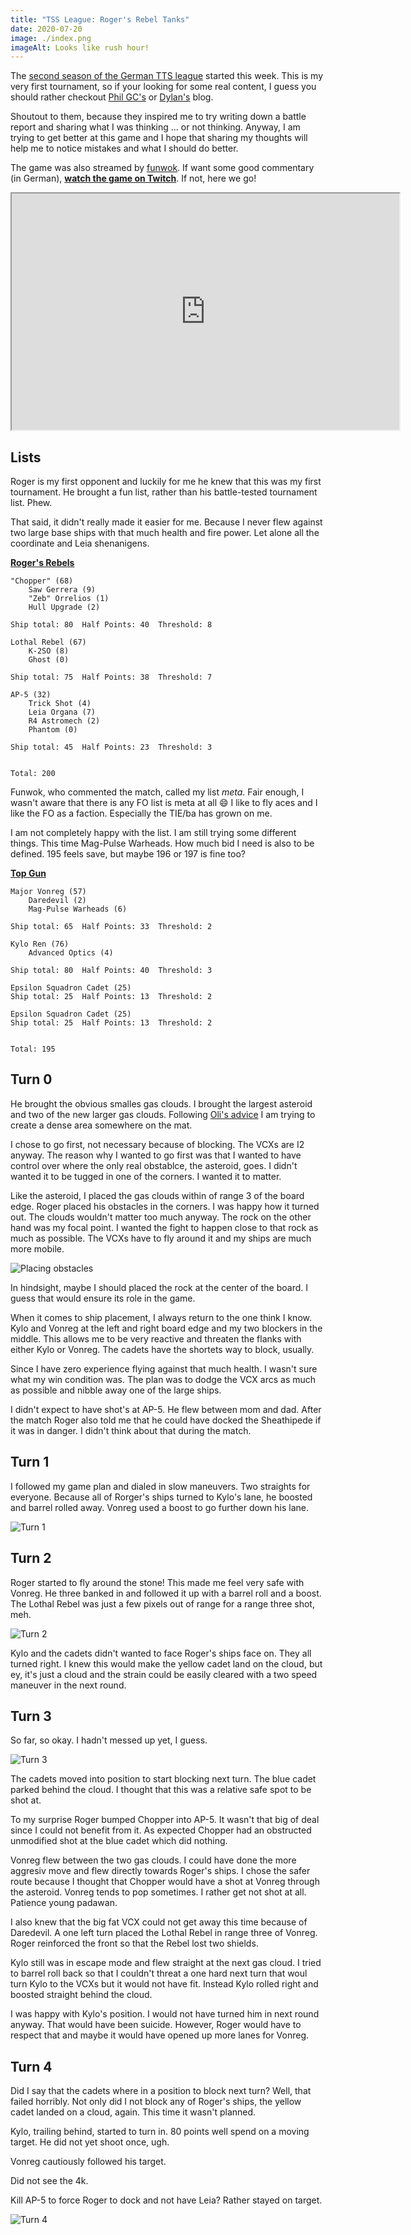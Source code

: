 ```yaml
---
title: "TSS League: Roger's Rebel Tanks"
date: 2020-07-20
image: ./index.png
imageAlt: Looks like rush hour!
---
```


The [second season of the German TTS league](https://www.tabletop.to/xwing-tabletop-simulator-liga-deutschland) started this week. This is my very first tournament, so if your looking for some real content, I guess you should rather checkout [Phil GC's](https://suchanxwinghipster.wordpress.com/) or [Dylan's](http://dylan-jones.co.uk/) blog.

Shoutout to them, because they inspired me to try writing down a battle report and sharing what I was thinking ... or not thinking. Anyway, I am trying to get better at this game and I hope that sharing my thoughts will help me to notice mistakes and what I should do better.

The game was also streamed by [funwok](https://www.twitch.tv/funwok). If want some good commentary (in German), **[watch the game on Twitch](https://www.twitch.tv/videos/680608539)**. If not, here we go!

<iframe src="https://player.twitch.tv/?video=680608539&parent=http://sebald.github.io frameborder="0" allowfullscreen="true" scrolling="no" height="378" width="620"></iframe>

## Lists

Roger is my first opponent and luckily for me he knew that this was my first tournament. He brought a fun list, rather than his battle-tested tournament list. Phew.

That said, it didn't really made it easier for me. Because I never flew against two large base ships with that much health and fire power. Let alone all the coordinate and Leia shenanigens.

**[Roger's Rebels](https://raithos.github.io/?f=Rebel%20Alliance&d=v8ZsZ200Z63XWWW58W65W164WWY64XWWW314WWWW148Y72X133W46WW5W167&sn=Unnamed%20Squadron&obs=)**

```
"Chopper" (68)    
    Saw Gerrera (9)    
    "Zeb" Orrelios (1)    
    Hull Upgrade (2)    
    
Ship total: 80  Half Points: 40  Threshold: 8    
    
Lothal Rebel (67)    
    K-2SO (8)    
    Ghost (0)    
    
Ship total: 75  Half Points: 38  Threshold: 7    
    
AP-5 (32)    
    Trick Shot (4)    
    Leia Organa (7)    
    R4 Astromech (2)    
    Phantom (0)    
    
Ship total: 45  Half Points: 23  Threshold: 3    
    
    
Total: 200
```

Funwok, who commented the match, called my list *meta*. Fair enough, I wasn't aware that there is any FO list is meta at all 😄 I like to fly aces and I like the FO as a faction. Especially the TIE/ba has grown on me.

I am not completely happy with the list. I am still trying some different things. This time Mag-Pulse Warheads. How much bid I need is also to be defined. 195 feels save, but maybe 196 or 197 is fine too?

**[Top Gun](https://raithos.github.io/?f=First%20Order&d=v8ZsZ200Z381X117WW311WY236XW186WWY269XWY269XW&sn=Unnamed%20Squadron&obs=coreasteroid5,gascloud4,gascloud5)**

```
Major Vonreg (57)    
    Daredevil (2)    
    Mag-Pulse Warheads (6)    
    
Ship total: 65  Half Points: 33  Threshold: 2    
    
Kylo Ren (76)    
    Advanced Optics (4)    
    
Ship total: 80  Half Points: 40  Threshold: 3    
    
Epsilon Squadron Cadet (25)    
Ship total: 25  Half Points: 13  Threshold: 2    
    
Epsilon Squadron Cadet (25)    
Ship total: 25  Half Points: 13  Threshold: 2    
    
    
Total: 195    
````

## Turn 0

He brought the obvious smalles gas clouds. I brought the largest asteroid and two of the new larger gas clouds. Following [Oli's advice](https://www.youtube.com/watch?v=FCfxSF4itv8) I am trying to create a dense area somewhere on the mat.

I chose to go first, not necessary because of blocking. The VCXs are I2 anyway. The reason why I wanted to go first was that I wanted to have control over where the only real obstablce, the asteroid, goes. I didn't wanted it to be tugged in one of the corners. I wanted it to matter.

Like the asteroid, I placed the gas clouds within of range 3 of the board edge. Roger placed his obstacles in the corners. I was happy how it turned out. The clouds wouldn't matter too much anyway. The rock on the other hand was my focal point. I wanted the fight to happen close to that rock as much as possible. The VCXs have to fly around it and my ships are much more mobile.

![Placing obstacles](./0.png)

In hindsight, maybe I should placed the rock at the center of the board. I guess that would ensure its role in the game.

When it comes to ship placement, I always return to the one think I know. Kylo and Vonreg at the left and right board edge and my two blockers in the middle. This allows me to be very reactive and threaten the flanks with either Kylo or Vonreg. The cadets have the shortets way to block, usually.

Since I have zero experience flying against that much health. I wasn't sure what my win condition was. The plan was to dodge the VCX arcs as much as possible and nibble away one of the large ships.

I didn't expect to have shot's at AP-5. He flew between mom and dad. After the match Roger also told me that he could have docked the Sheathipede if it was in danger. I didn't think about that during the match.

## Turn 1

I followed my game plan and dialed in slow maneuvers. Two straights for everyone. Because all of Rorger's ships turned to Kylo's lane, he boosted and barrel rolled away. Vonreg used a boost to go further down his lane.

![Turn 1](./1.png)

## Turn 2

Roger started to fly around the stone! This made me feel very safe with Vonreg. He three banked in and followed it up with a barrel roll and a boost. The Lothal Rebel was just a few pixels out of range for a range three shot, meh.

![Turn 2](./2.png)

Kylo and the cadets didn't wanted to face Roger's ships face on. They all turned right. I knew this would make the yellow cadet land on the cloud, but ey, it's just a cloud and the strain could be easily cleared with a two speed maneuver in the next round.

## Turn 3

So far, so okay. I hadn't messed up yet, I guess.

![Turn 3](./3.png)

The cadets moved into position to start blocking next turn. The blue cadet parked behind the cloud. I thought that this was a relative safe spot to be shot at.

To my surprise Roger bumped Chopper into AP-5. It wasn't that big of deal since I could not benefit from it. As expected Chopper had an obstructed unmodified shot at the blue cadet which did nothing.

Vonreg flew between the two gas clouds. I could have done the more aggresiv move and flew directly towards Roger's ships. I chose the safer route because I thought that Chopper would have a shot at Vonreg through the asteroid. Vonreg tends to pop sometimes. I rather get not shot at all. Patience young padawan.

I also knew that the big fat VCX could not get away this time because of Daredevil. A one left turn placed the Lothal Rebel in range three of Vonreg. Roger reinforced the front so that the Rebel lost two shields.

Kylo still was in escape mode and flew straight at the next gas cloud. I tried to barrel roll back so that I couldn't threat a one hard next turn that woul turn Kylo to the VCXs but it would not have fit. Instead Kylo rolled right and boosted straight behind the cloud.

I was happy with Kylo's position. I would not have turned him in next round anyway. That would have been suicide. However, Roger would have to respect that and maybe it would have opened up more lanes for Vonreg.

## Turn 4

Did I say that the cadets where in a position to block next turn? Well, that failed horribly. Not only did I not block any of Roger's ships, the yellow cadet landed on a cloud, again. This time it wasn't planned.



Kylo, trailing behind, started to turn in. 80 points well spend on a moving target. He did not yet shoot once, ugh.

Vonreg cautiously followed his target. 

Did not see the 4k.

Kill AP-5 to force Roger to dock and not have Leia? Rather stayed on target.

![Turn 4](./4.png)